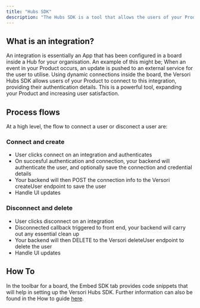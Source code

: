```yaml
---
title: "Hubs SDK"
description: "The Hubs SDK is a tool that allows the users of your Product to integrate into different Apps you have configured in the Versori Platform."
---
```


## What is an integration?

An integration is essentially an App that has been configured in a board inside a Hub for your organisation. An example of this might be; When an event in your Product occurs, an update is pushed to an external service for the user to utilise.
Using dynamic connections inside the board, the Versori Hubs SDK allows users of your Product to connect to this integration, providing their authentication details. This is a powerful tool, expanding your Product and increasing user satisfaction.

## Process flows

At a high level, the flow to connect a user or disconect a user are:

### Connect and create

- User clicks connect on an integration and authenticates
- On succesful authentication and connection, your backend will authenticate the user, and optionally save the connection and credential details
- Your backend will then POST the connection info to the Versori createUser endpoint to save the user
- Handle UI updates

### Disconnect and delete

- User clicks disconnect on an integration
- Disconnected callback triggered to front end, your backend will carry out any essential clean up
- Your backend will then DELETE to the Versori deleteUser endpoint to delete the user
- Handle UI updates

## How To

In the toolbar for a board, the Embed SDK tab provides code snippets that will help in setting up the Versori Hubs SDK. Further information can also be found in the How to guide [here](/how-to-guides/using-the-hubs-sdk).
